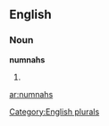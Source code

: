
==English==

===Noun===
'''numnahs'''

# {{plural of|[[numnah]]}}

[[Category:English plurals]]

[[ar:numnahs]]